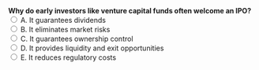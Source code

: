 ::: {.question-block}
<form onsubmit="event.preventDefault(); checkAnswer('module1_mcq_q45')" data-correct-answer="D"> 
  <strong style="display: block;">Why do early investors like venture capital funds often welcome an IPO?</strong> 
  <label><input type="radio" name="module1_mcq_q45" value="A"> A. It guarantees dividends</label><br>
  <label><input type="radio" name="module1_mcq_q45" value="B"> B. It eliminates market risks</label><br>
  <label><input type="radio" name="module1_mcq_q45" value="C"> C. It guarantees ownership control</label><br>
  <label><input type="radio" name="module1_mcq_q45" value="D"> D. It provides liquidity and exit opportunities</label><br>
  <label><input type="radio" name="module1_mcq_q45" value="E"> E. It reduces regulatory costs</label><br>
</form> 

<div id="feedback-module1_mcq_q45" class="feedback" data-status="" style="display:none;"> 
✅ Correct: D. IPOs give early investors a way to sell and realize their returns. 
</div> 
:::
